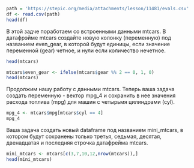```r
path = 'https://stepic.org/media/attachments/lesson/11481/evals.csv'
df <- read.csv(path)
head(df)
```
В этой задче поработаем со встроенными данными mtcars. В датафрэйме mtcars создайте новую колонку (переменную) под названием even_gear, в которой будут единицы, если значение переменной (gear) четное, и нули если количество нечетное.  

```r
head(mtcars)
```
```r
mtcars$even_gear <- ifelse(mtcars$gear %% 2 == 0, 1, 0)
head(mtcars)
```
Продолжим нашу работу с данными mtcars. Теперь ваша задача создать переменную - вектор mpg_4 и сохранить в нее значения расхода топлива (mpg) для машин с четырьмя цилиндрами (cyl).

```r
mpg_4 <- mtcars$mpg[mtcars$cyl == 4]
mpg_4
```

Ваша задача создать новый dataframe под названием mini_mtcars, в котором будут сохранены только третья, седьмая, десятая, двенадцатая и последняя строчка датафрейма mtcars.

```r
mini_mtcars <- mtcars[c(3,7,10,12,nrow(mtcars)),]
head(mini_mtcars)
```





